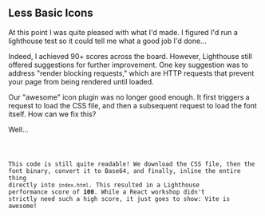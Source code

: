 
## Less Basic Icons

At this point I was quite pleased with what I'd made. I figured I'd run a lighthouse test so it
could tell me what a good job I'd done...

Indeed, I achieved 90+ scores across the board. However, Lighthouse still offered suggestions for
further improvement. One key suggestion was to address "render blocking requests," which are HTTP
requests that prevent your page from being rendered until loaded.

Our "awesome" icon plugin was no longer good enough. It first triggers a request to load the CSS
file, and then a subsequent request to load the font itself. How can we fix this?

Well...

<Code code={example} />

This code is still quite readable! We download the CSS file, then the font binary, convert it to
Base64, and finally, inline the entire thing directly into `index.html`. This resulted in a
Lighthouse performance score of **100**. While a React workshop didn't strictly need such a high
score, it just goes to show: Vite is awesome!
